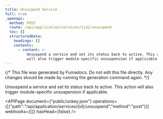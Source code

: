 ```yaml
---
title: Unsuspend Service
full: true
_openapi:
  method: POST
  route: /api/application/services/{id}/unsuspend
  toc: []
  structuredData:
    headings: []
    contents:
      - content: >-
          Unsuspend a service and set its status back to active. This action
          will also trigger module-specific unsuspension if applicable.
---
```


{/* This file was generated by Fumadocs. Do not edit this file directly. Any changes should be made by running the generation command again. */}

Unsuspend a service and set its status back to active. This action will also trigger module-specific unsuspension if applicable.

<APIPage document={"public/unkey.json"} operations={[{"path":"/api/application/services/{id}/unsuspend","method":"post"}]} webhooks={[]} hasHead={false} />